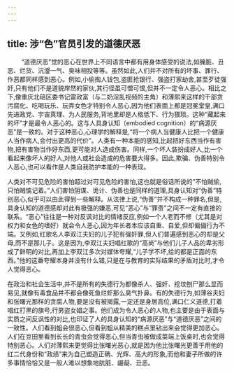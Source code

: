 ```yaml
---
---
---
```

title: 涉“色”官员引发的道德厌恶
---



　　
“道德厌恶”觉的恶心在世界上不同语言中都有用身体感受的说法,如腌脏、丑恶、烂货、沆瀣一气、臭味相投等等。虽然如此,人们并不对所有的坏事、罪行、作恶都同样感到恶心。例如,小偷掏人钱包,盗匪抢银行、强盗打家劫舍,甚至歹徒强奸,只有他们不是道貌岸然的家伙,其行径虽可憎可恨,但并不一定令人恶心。相比之下,像重庆北碚区委书记雷政富（与二奶淫乱视频的主角）和薄熙来这样的干部贪污腐化、吃喝玩乐、玩弄女色才特别令人恶心,因为他们表面上都是冠冕堂皇,满口先进政党、宇宙真理、为人民服务,背地里却是人格低下、行为猥琐。这种“藏起来的坏”才是最令人恶心的。这与人具身认知（embodied cognition）的“病源厌恶”是一致的。对于这种恶心,心理学的解释是,“将一个病人当健康人比把一个健康人当作病人,会付出更高的代价”。人类有一种本能的感知,比起把好东西当作有害物,把有害物当作好东西,更可能对人造成伤害。同样,一个坏人装扮成好人,比一个看起来像坏人的好人,对他人或社会造成的危害要大得多。因此,欺骗、伪善特别令人恶心,也可以看作是人类自我防护本能的一种表现。

人类对不可见危险的害怕超过对可见危险的害怕,这也就是俗话所说的“不怕贼偷,只怕贼惦记着。”人们害怕阴谋、诡计、伪善也是同样的道理,具身认知对“伪善”特别恶心,似乎可以由此得到一些解释。从法律上说,“伪善”并不构成一种罪名,但是,具身认知的道德感却对此有极强的嫌恶,可见“恶心”与“罪责”之间不一定有直接的联系。“恶心”往往是一种对反讽对比的情绪反应,例如一个人老而不修（尤其是对权力和女色的嗜好）就会令人恶心,因为年长者本应该自重、自爱,但却偏偏行为不端。又例如,红歌名人李双江夫妇的儿子犯有强奸罪,但人们普遍感到恶心的却是父母,而不是那儿子。这是因为,李双江夫妇唱红歌的“高尚”与他们儿子人品的卑劣形成了鲜明的对比,再加上李双江多次对媒体夸耀,“儿子学不坏,给的都是正面的东西。”他的这番夸耀本身并没有什么错,只是在与教育的实际结果的矛盾对比时,才令人觉得恶心。

在政治和社会生活中,并不是所有的失德行为都像杀人、强奸、挖坟刨尸那么显而易见,就像有毒食品并不都会像死鱼烂虾那么臭气扑鼻。有的失德行为,如薄谷夫妇和张曙光那样的贪腐人物,要是没有被揭露,一定还是身居高位,满口仁义道德,打着唱红打黑的旗号,行男盗女娼之事。他们成为令人恶心的人物,也主要是由于表面与实质之间反讽性的对比,也印证了人的具身认知的“病源厌恶”与“道德厌恶”之间的一致性。人们看到蛆会很恶心,但看到蛆从精美的糕点里钻出来会觉得更加恶心。人们在豆田里看到长长的青虫会觉得恶心,但当青虫被做成菜端上饭桌时,也会觉得特别恶心。人们对薄熙来更觉得比张曙光恶心,就是因为他比张曙光更善于用他的红二代身份和“政绩”来为自己塑造正确、光辉、高大的形象,而他和妻子所做的许多事情恰恰又是一般人难以想象地肮脏、龌龊、丑恶。